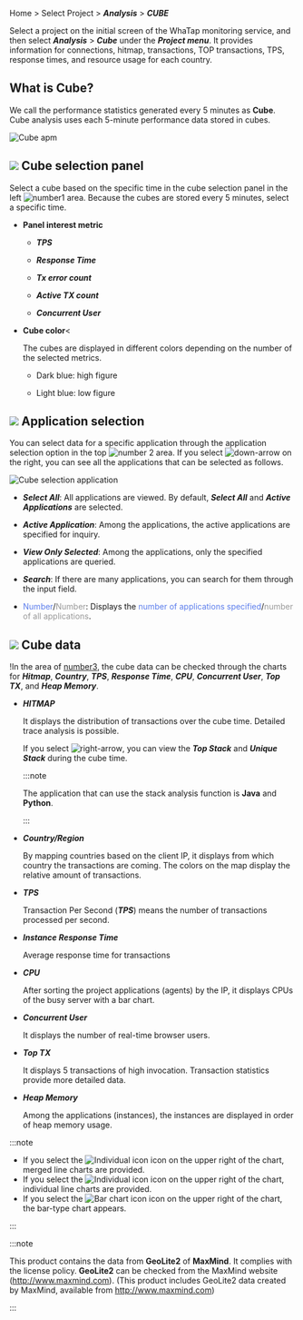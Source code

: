 Home > Select Project > **_Analysis_** > **_CUBE_**

Select a project on the initial screen of the WhaTap monitoring service, and then select **_Analysis_** > **_Cube_** under the **_Project menu_**. It provides information for connections, hitmap, transactions, TOP transactions, TPS, response times, and resource usage for each country.

## What is Cube?

We call the performance statistics generated every 5 minutes as **Cube**. Cube analysis uses each 5-minute performance data stored in cubes.

![Cube apm](/img/cube-apm.png)

## ![](/img/number-01.png) Cube selection panel

Select a cube based on the specific time in the cube selection panel in the left ![number1](/img/number-01.png) area. Because the cubes are stored every 5 minutes, select a specific time. 

-   **Panel interest metric**

    -   **_TPS_**

    -   **_Response Time_**

    -   **_Tx error count_**

    -   **_Active TX count_**

    -   **_Concurrent User_**

-   **Cube color**\<

    The cubes are displayed in different colors depending on the number of the selected metrics.

    -   <span class='highfg'>Dark blue</span>: <span class='highfg'>high figure</span>

    -   <span class='lowfg'>Light blue</span>: <span class='lowfg'>low figure</span>

## ![](/img/number-02.png) Application selection

You can select data for a specific application through the application selection option in the top ![number 2](/img/number-02.png) area. If you select ![down-arrow](/img/down-arrow.svg) on the right, you can see all the applications that can be selected as follows. 

![Cube selection application](/img/cube-select-app.png)

-   **_Select All_**: All applications are viewed. By default, **_Select All_** and **_Active Applications_** are selected. 

-   **_Active Application_**: Among the applications, the active applications are specified for inquiry. 

-   **_View Only Selected_**: Among the applications, only the specified applications are queried. 

-   **_Search_**: If there are many applications, you can search for them through the input field.

-   <font color='5B7DEC'>Number</font>/<font color='979797'>Number</font>: Displays the <font color='5B7DEC'>number of applications specified</font>/<font color='979797 '>number of all applications</font>.

## ![](/img/number-03.png) Cube data

!In the area of [number3](/img/number-03.png), the cube data can be checked through the charts for **_Hitmap_**, **_Country_**, **_TPS_**, **_Response Time_**, **_CPU_**, **_Concurrent User_**, **_Top TX_**, and **_Heap Memory_**.

-   **_HITMAP_**

    It displays the distribution of transactions over the cube time. Detailed trace analysis is possible. 

    If you select ![right-arrow](/img/right-arrow.svg), you can view the **_Top Stack_** and **_Unique Stack_** during the cube time.

    :::note

    The application that can use the stack analysis function is **Java** and **Python**. 

    :::

-   **_Country/Region_**

    By mapping countries based on the client IP, it displays from which country the transactions are coming. The colors on the map display the relative amount of transactions.

-   **_TPS_**

    Transaction Per Second (**_TPS_**) means the number of transactions processed per second.

-   **_Instance Response Time_**

    Average response time for transactions

-   **_CPU_**

    After sorting the project applications (agents) by the IP, it displays CPUs of the busy server with a bar chart.

-   **_Concurrent User_**

    It displays the number of real-time browser users. 

-   **_Top TX_**

    It displays 5 transactions of high invocation. Transaction statistics provide more detailed data.

-   **_Heap Memory_**

    Among the applications (instances), the instances are displayed in order of heap memory usage.

:::note

-   If you select the ![Individual icon](/img/ic-line.svg) icon on the upper right of the chart, merged line charts are provided.
-   If you select the ![Individual icon](/img/ic-multiline-chart.svg) icon on the upper right of the chart, individual line charts are provided.
-   If you select the ![Bar chart icon](/img/ic-dashboard-bar-chart.svg) icon on the upper right of the chart, the bar-type chart appears. 

:::

:::note

This product contains the data from **GeoLite2** of **MaxMind**. It complies with the license policy. **GeoLite2** can be checked from the MaxMind website (http://www.maxmind.com). (This product includes GeoLite2 data created by MaxMind, available from http://www.maxmind.com)

:::

